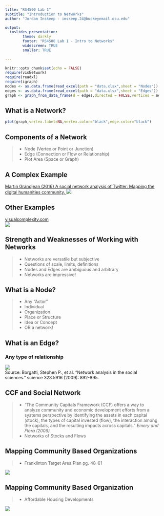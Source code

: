 ```yaml
---
title: "RS4500 Lab 1"
subtitle: "Introduction to Networks"
author: "Jordan Inskeep - inskeep.24@buckeyemail.osu.edu"

output: 
  ioslides_presentation:
        theme: darkly
        footer: "RS4500 Lab 1 - Intro to Networks"
        widescreen: TRUE
        smaller: TRUE
  
---
```


```r
knitr::opts_chunk$set(echo = FALSE)
require(visNetwork)
require(readxl)
require(igraph)
nodes <- as.data.frame(read_excel(path = "data.xlsx",sheet = "Nodes"))
edges <- as.data.frame(read_excel(path = "data.xlsx",sheet = "Edges"))
graph <- graph_from_data_frame(d = edges,directed = FALSE,vertices = nodes)
```

## What is a Network? {.build}

```r
plot(graph,vertex.label=NA,vertex.color="black",edge.color="black")
```

## Components of a Network

> - Node (Vertex or Point or Junction)
> - Edge (Connection or Flow or Relationship) 
> - Plot Area (Space or Graph)

## A Complex Example
[<text size="1"> Martin Grandjean (2016) A social network analysis of Twitter: Mapping the digital humanities community. </text>](https://www.tandfonline.com/doi/pdf/10.1080/23311983.2016.1171458?needAccess=true) 
![](data/twitterNetwork.png)  
  
## Other Examples
[visualcomplexity.com](http://www.visualcomplexity.com/vc/index.cfm?domain=Social%20Networks)   
![](data/visual_complexity.png)

## Strength and Weaknesses of Working with Networks

> - Networks are versatile but subjective
> - Questions of scale, limits, definitions
> - Nodes and Edges are ambiguous and arbitrary
> - Networks are impressive!

## What is a Node?

> - Any "Actor"
> - Individual
> - Organization
> - Place or Structure
> - Idea or Concept
> - OR a network!

## What is an Edge? {.build}

### Any type of relationship
![](data/borgattiRelationships.png)  
Source: Borgatti, Stephen P., et al. "Network analysis in the social sciences." science 323.5916 (2009): 892-895.</text>
  
## CCF and Social Network

> - "The Community Capitals Framework (CCF) offers a way to analyze community and economic development efforts from a systems perspective by identifying the assets in each capital (stock), the types of capital invested (flow), the interaction among the capitals, and the resulting impacts across capitals." *Emery and Flora (2006)*
> - Networks of Stocks and Flows

## Mapping Community Based Organizations {.build}

> - Franklinton Target Area Plan pg. 48-61

![](data/TAPFHAct50.png)

## Mapping Community Based Organization {.build}

> - Affordable Housing Developments

![](data/TAPBuildings.png)




